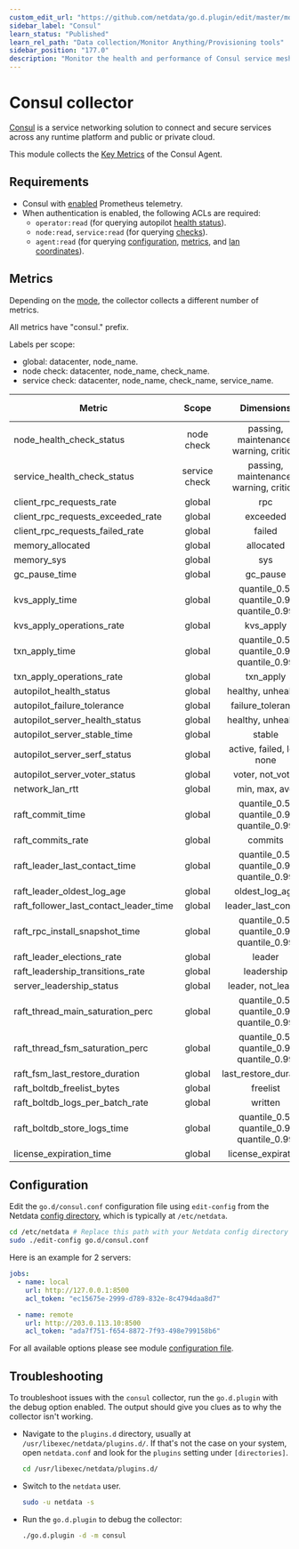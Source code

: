 ```yaml
---
custom_edit_url: "https://github.com/netdata/go.d.plugin/edit/master/modules/consul/README.md"
sidebar_label: "Consul"
learn_status: "Published"
learn_rel_path: "Data collection/Monitor Anything/Provisioning tools"
sidebar_position: "177.0"
description: "Monitor the health and performance of Consul service meshes with zero configuration, per-second metric granularity, and interactive visualizations."
---
```



# Consul collector

[Consul](https://www.consul.io/) is a service networking solution to connect and secure services across any runtime
platform and public or private cloud.

This module collects the [Key Metrics](https://developer.hashicorp.com/consul/docs/agent/telemetry#key-metrics) of the
Consul Agent.

## Requirements

- Consul
  with [enabled](https://developer.hashicorp.com/consul/docs/agent/config/config-files#telemetry-prometheus_retention_time)
  Prometheus telemetry.
- When authentication is enabled, the following ACLs are required:
    - `operator:read` (for querying
      autopilot [health status](https://developer.hashicorp.com/consul/api-docs/operator/autopilot#read-health)).
    - `node:read`, `service:read` (for
      querying [checks](https://developer.hashicorp.com/consul/api-docs/agent/check#list-checks)).
    - `agent:read` (for
      querying [configuration](https://developer.hashicorp.com/consul/api-docs/agent#read-configuration),
      [metrics](https://developer.hashicorp.com/consul/api-docs/agent#view-metrics),
      and [lan coordinates](https://developer.hashicorp.com/consul/api-docs/coordinate#read-lan-coordinates-for-all-nodes)).

## Metrics

Depending on
the [mode](https://developer.hashicorp.com/consul/docs/install/glossary#agent), the collector collects a different
number of metrics.

All metrics have "consul." prefix.

Labels per scope:

- global: datacenter, node_name.
- node check: datacenter, node_name, check_name.
- service check: datacenter, node_name, check_name, service_name.

| Metric                                 |     Scope     |                Dimensions                 |     Units     | Server Leader | Server Follower | Client |
|----------------------------------------|:-------------:|:-----------------------------------------:|:-------------:|:-------------:|:---------------:|:------:|
| node_health_check_status               |  node check   |  passing, maintenance, warning, critical  |    status     |      yes      |       yes       |  yes   |
| service_health_check_status            | service check |  passing, maintenance, warning, critical  |    status     |      yes      |       yes       |  yes   |
| client_rpc_requests_rate               |    global     |                    rpc                    |  requests/s   |      yes      |       yes       |  yes   |
| client_rpc_requests_exceeded_rate      |    global     |                 exceeded                  |  requests/s   |      yes      |       yes       |  yes   |
| client_rpc_requests_failed_rate        |    global     |                  failed                   |  requests/s   |      yes      |       yes       |  yes   |
| memory_allocated                       |    global     |                 allocated                 |     bytes     |      yes      |       yes       |  yes   |
| memory_sys                             |    global     |                    sys                    |     bytes     |      yes      |       yes       |  yes   |
| gc_pause_time                          |    global     |                 gc_pause                  |    seconds    |      yes      |       yes       |  yes   |
| kvs_apply_time                         |    global     | quantile_0.5, quantile_0.9, quantile_0.99 |      ms       |      yes      |       yes       |   no   |
| kvs_apply_operations_rate              |    global     |                 kvs_apply                 |     ops/s     |      yes      |       yes       |   no   |
| txn_apply_time                         |    global     | quantile_0.5, quantile_0.9, quantile_0.99 |      ms       |      yes      |       yes       |   no   |
| txn_apply_operations_rate              |    global     |                 txn_apply                 |     ops/s     |      yes      |       yes       |   no   |
| autopilot_health_status                |    global     |            healthy, unhealthy             |    status     |      yes      |       yes       |   no   |
| autopilot_failure_tolerance            |    global     |             failure_tolerance             |    servers    |      yes      |       yes       |   no   |
| autopilot_server_health_status         |    global     |            healthy, unhealthy             |    status     |      yes      |       yes       |   no   |
| autopilot_server_stable_time           |    global     |                  stable                   |    seconds    |      yes      |       yes       |   no   |
| autopilot_server_serf_status           |    global     |        active, failed, left, none         |    status     |      yes      |       yes       |   no   |
| autopilot_server_voter_status          |    global     |             voter, not_voter              |    status     |      yes      |       yes       |   no   |
| network_lan_rtt                        |    global     |               min, max, avg               |      ms       |      yes      |       yes       |   no   |
| raft_commit_time                       |    global     | quantile_0.5, quantile_0.9, quantile_0.99 |      ms       |      yes      |       no        |   no   |
| raft_commits_rate                      |    global     |                  commits                  |   commits/s   |      yes      |       no        |   no   |
| raft_leader_last_contact_time          |    global     | quantile_0.5, quantile_0.9, quantile_0.99 |      ms       |      yes      |       no        |   no   |
| raft_leader_oldest_log_age             |    global     |              oldest_log_age               |    seconds    |      yes      |       no        |   no   |
| raft_follower_last_contact_leader_time |    global     |            leader_last_contact            |      ms       |      no       |       yes       |   no   |
| raft_rpc_install_snapshot_time         |    global     | quantile_0.5, quantile_0.9, quantile_0.99 |      ms       |      no       |       yes       |   no   |
| raft_leader_elections_rate             |    global     |                  leader                   |  elections/s  |      yes      |       yes       |   no   |
| raft_leadership_transitions_rate       |    global     |                leadership                 | transitions/s |      yes      |       yes       |   no   |
| server_leadership_status               |    global     |            leader, not_leader             |    status     |      yes      |       yes       |   no   |
| raft_thread_main_saturation_perc       |    global     | quantile_0.5, quantile_0.9, quantile_0.99 |  percentage   |      yes      |       yes       |   no   |
| raft_thread_fsm_saturation_perc        |    global     | quantile_0.5, quantile_0.9, quantile_0.99 |  percentage   |      yes      |       yes       |   no   |
| raft_fsm_last_restore_duration         |    global     |           last_restore_duration           |      ms       |      yes      |       yes       |   no   |
| raft_boltdb_freelist_bytes             |    global     |                 freelist                  |     bytes     |      yes      |       yes       |   no   |
| raft_boltdb_logs_per_batch_rate        |    global     |                  written                  |    logs/s     |      yes      |       yes       |   no   |
| raft_boltdb_store_logs_time            |    global     | quantile_0.5, quantile_0.9, quantile_0.99 |      ms       |      yes      |       yes       |   no   |
| license_expiration_time                |    global     |            license_expiration             |    seconds    |      yes      |       yes       |  yes   |

## Configuration

Edit the `go.d/consul.conf` configuration file using `edit-config` from the
Netdata [config directory](https://learn.netdata.cloud/docs/configure/nodes), which is typically at `/etc/netdata`.

```bash
cd /etc/netdata # Replace this path with your Netdata config directory
sudo ./edit-config go.d/consul.conf
```

Here is an example for 2 servers:

```yaml
jobs:
  - name: local
    url: http://127.0.0.1:8500
    acl_token: "ec15675e-2999-d789-832e-8c4794daa8d7"

  - name: remote
    url: http://203.0.113.10:8500
    acl_token: "ada7f751-f654-8872-7f93-498e799158b6"
```

For all available options please see
module [configuration file](https://github.com/netdata/go.d.plugin/blob/master/config/go.d/consul.conf).

## Troubleshooting

To troubleshoot issues with the `consul` collector, run the `go.d.plugin` with the debug option enabled. The output
should give you clues as to why the collector isn't working.

- Navigate to the `plugins.d` directory, usually at `/usr/libexec/netdata/plugins.d/`. If that's not the case on
  your system, open `netdata.conf` and look for the `plugins` setting under `[directories]`.

  ```bash
  cd /usr/libexec/netdata/plugins.d/
  ```

- Switch to the `netdata` user.

  ```bash
  sudo -u netdata -s
  ```

- Run the `go.d.plugin` to debug the collector:

  ```bash
  ./go.d.plugin -d -m consul
  ```
